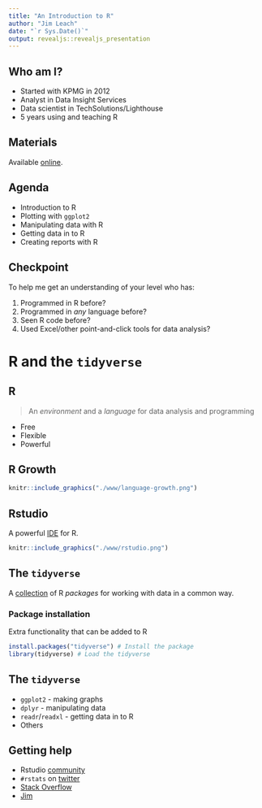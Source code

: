 ```yaml
---
title: "An Introduction to R"
author: "Jim Leach"
date: "`r Sys.Date()`"
output: revealjs::revealjs_presentation 
---
```


## Who am I?

* Started with KPMG in 2012
* Analyst in Data Insight Services
* Data scientist in TechSolutions/Lighthouse
* 5 years using and teaching R

## Materials

Available
[online](https://hdp-service.uk.kworld.kpmg.com/stash/projects/JL/repos/r-training/browse).

## Agenda

* Introduction to R
* Plotting with `ggplot2`
* Manipulating data with R
* Getting data in to R
* Creating reports with R

## Checkpoint

To help me get an understanding of your level who has:

1. Programmed in R before?
2. Programmed in _any_ language before?
3. Seen R code before?
4. Used Excel/other point-and-click tools for data analysis?

# R and the `tidyverse`

## R

> An _environment_ and a _language_ for data analysis and programming

* Free
* Flexible
* Powerful

## R Growth

```r
knitr::include_graphics("./www/language-growth.png")
```

## Rstudio

A powerful [IDE](http://www.rstudio.com/) for R. 

```r
knitr::include_graphics("./www/rstudio.png")
```

## The `tidyverse`

A [collection](https://www.tidyverse.org/) of R _packages_ for working with data in a common way.

### Package installation

Extra functionality that can be added to R

```r
install.packages("tidyverse") # Install the package
library(tidyverse) # Load the tidyverse
```

## The `tidyverse`

* `ggplot2` - making graphs
* `dplyr` - manipulating data
* `readr`/`readxl` - getting data in to R
* Others

## Getting help

* Rstudio [community](https://community.rstudio.com/)
* `#rstats` on [twitter](https://twitter.com/search?q=%23rstats)
* [Stack Overflow](https://stackoverflow.com/questions/tagged/r) 
* [Jim](mailto:jim.leach@kpmg.co.uk)



